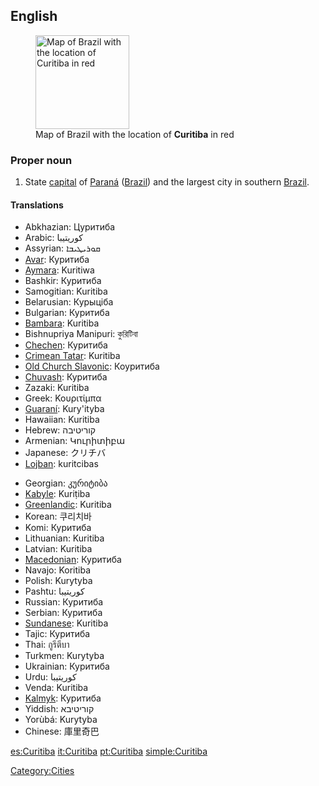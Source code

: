 ==English==
{{wikipedia}}
[[Image:Curitiba in Brazil.png|150px|right|thumb|Map of Brazil with the location of '''Curitiba''' in red]]

===Proper noun===
{{en-proper noun}}

# State [[capital]] of [[Paraná]] ([[Brazil]]) and the largest city in southern [[Brazil]].

====Translations====
{{top}}
* Abkhazian: Цуритиба
* Arabic: كوريتيبا
* Assyrian: ܩܘܪܝܛܝܒܐ
* [[Avar]]: Куритиба
* [[Aymara]]: Kuritiwa
* Bashkir: Куритиба
* Samogitian: Kuritiba
* Belarusian: Курыціба
* Bulgarian: Куритиба
* [[Bambara]]: Kuritiba
* Bishnupriya Manipuri: কুরিটিবা
* [[Chechen]]: Куритиба
* [[Crimean Tatar]]: Kuritiba
* [[Old Church Slavonic]]: Кѹритиба
* [[Chuvash]]: Куритиба
* Zazaki: Kuritiba
* Greek: Κουριτίμπα
* [[Guaraní]]: Kury'ityba
* Hawaiian: Kuritiba
* Hebrew: קוריטיבה
* Armenian: Կուրիտիբա
* Japanese: クリチバ
* [[Lojban]]: kuritcibas
{{mid}}
* Georgian: კურიტიბა
* [[Kabyle]]: Kuriṭiba
* [[Greenlandic]]: Kuritiba
* Korean: 쿠리치바
* Komi: Куритиба
* Lithuanian: Kuritiba
* Latvian: Kuritiba
* [[Macedonian]]: Куритиба
* Navajo: Koritiba
* Polish: Kurytyba
* Pashtu: كوريتيبا
* Russian: Куритиба
* Serbian: Куритиба
* [[Sundanese]]: Kuritiba
* Tajic: Куритиба
* Thai: กูรีตีบา
* Turkmen: Kurytyba
* Ukrainian: Куритиба
* Urdu: كوريتيبا
* Venda: Kuritiba
* [[Kalmyk]]: Куритиба
* Yiddish: קוריטיבא
* Yorùbá: Kurytyba
* Chinese: 庫里奇巴
{{bottom}}

[[Category:Cities]]

[[es:Curitiba]]
[[it:Curitiba]]
[[pt:Curitiba]]
[[simple:Curitiba]]